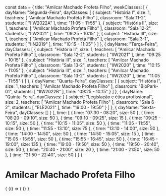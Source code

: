 const data = {
  title: "Amilcar Machado Profeta Filho",
  weekClasses: [
    {
      dayName: "Segunda-Feira",
      dayClasses: [
        {
          subject: "História I",
          size: 1,
          teachers: [
            "Amilcar Machado Profeta Filho"
          ],
          classroom: "Sala 11-2",
          students: [
            "IIW2022A"
          ],
          time: "11:05 - 11:55"
        },
        {
          subject: "História II",
          size: 1,
          teachers: [
            "Amilcar Machado Profeta Filho"
          ],
          classroom: "Sala 12-2",
          students: [
            "IIW2021"
          ],
          time: "09:25 - 10:15"
        },
        {
          subject: "História III",
          size: 1,
          teachers: [
            "Amilcar Machado Profeta Filho"
          ],
          classroom: "Sala 3-1",
          students: [
            "IIN2019"
          ],
          time: "10:15 - 11:05"
        }
      ]
    },
    {
      dayName: "Terça-Feira",
      dayClasses: [
        {
          subject: "História II",
          size: 1,
          teachers: [
            "Amilcar Machado Profeta Filho"
          ],
          classroom: "Sala 12-2",
          students: [
            "IIW2021"
          ],
          time: "09:25 - 10:15"
        },
        {
          subject: "História III",
          size: 1,
          teachers: [
            "Amilcar Machado Profeta Filho"
          ],
          classroom: "Sala 13-2",
          students: [
            "IIW2020"
          ],
          time: "10:15 - 11:05"
        },
        {
          subject: "História III",
          size: 1,
          teachers: [
            "Amilcar Machado Profeta Filho"
          ],
          classroom: "Sala 13-2",
          students: [
            "IIW2020"
          ],
          time: "11:05 - 11:55"
        }
      ]
    },
    {
      dayName: "Quarta-Feira",
      dayClasses: [
        {
          subject: "História I",
          size: 1,
          teachers: [
            "Amilcar Machado Profeta Filho"
          ],
          classroom: "BioPark-01",
          students: [
            "IIW2022B"
          ],
          time: "09:25 - 10:15"
        }
      ]
    },
    {
      dayName: "Quinta-Feira",
      dayClasses: [
        {
          subject: "Legislação e ética profissional",
          size: 2,
          teachers: [
            "Amilcar Machado Profeta Filho"
          ],
          classroom: "Sala 6-2",
          students: [
            "ELE2021"
          ],
          time: "19:00 - 19:50"
        }
      ]
    },
    {
      dayName: "Sexta-Feira",
      dayClasses: []
    }
  ],
  time: [
    {
      time: "07:30 - 08:20",
      size: 50
    },
    {
      time: "08:20 - 09:10",
      size: 50
    },
    {
      time: "09:10 - 09:25",
      size: 15
    },
    {
      time: "09:25 - 10:15",
      size: 50
    },
    {
      time: "10:15 - 11:05",
      size: 50
    },
    {
      time: "11:05 - 11:55",
      size: 50
    },
    {
      time: "11:55 - 13:10",
      size: 75
    },
    {
      time: "13:10 - 14:00",
      size: 50
    },
    {
      time: "14:00 - 14:50",
      size: 50
    },
    {
      time: "14:50 - 15:05",
      size: 15
    },
    {
      time: "15:05 - 15:55",
      size: 50
    },
    {
      time: "15:55 - 16:45",
      size: 50
    },
    {
      time: "16:45 - 19:00",
      size: 135
    },
    {
      time: "19:00 - 19:50",
      size: 50
    },
    {
      time: "19:50 - 20:40",
      size: 50
    },
    {
      time: "20:40 - 21:00",
      size: 20
    },
    {
      time: "21:00 - 21:50",
      size: 50
    },
    {
      time: "21:50 - 22:40",
      size: 50
    }
  ]
}

# Amilcar Machado Profeta Filho

<div>
  {
    <BrowserOnly>
      {() => (
        <Grid
          title={data.title}
          weekClasses={data.weekClasses}
          time={data.time}
        />
      )}
    </BrowserOnly>
  }
</div>
